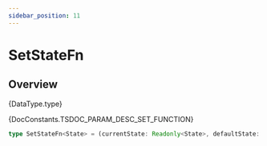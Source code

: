 ```yaml
---
sidebar_position: 11
---
```



# SetStateFn

## Overview

<TypeDisplay>{DataType.type}</TypeDisplay>

<MarkdownWrapper>{DocConstants.TSDOC_PARAM_DESC_SET_FUNCTION}</MarkdownWrapper>

```ts
type SetStateFn<State> = (currentState: Readonly<State>, defaultState: Readonly<State>) => State
```
